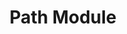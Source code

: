 ---
id: "node_tf_easy_016"
questionType: "TRUE_FALSE"
title: "Path Module"
statement: "path.join() is used to combine path segments."
difficulty: "EASY"
category: "Node.js"
correctAnswer: true
explanation: "path.join() creates a normalized path string."
---